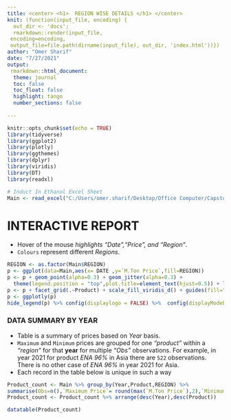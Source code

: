 ```yaml
---
title: <center> <h1>  REGION WISE DETAILS </h1> </center>
knit: (function(input_file, encoding) {
  out_dir <- 'docs';
  rmarkdown::render(input_file,
 encoding=encoding,
 output_file=file.path(dirname(input_file), out_dir, 'index.html'))})
author: "Omer Sharif"
date: "7/27/2021"
output: 
 rmarkdown::html_document:
  theme: journal
  toc: false
  toc_float: false
  highlight: tango
  number_sections: false
    
---
```


```r
knitr::opts_chunk$set(echo = TRUE)
library(tidyverse)
library(ggplot2)
library(plotly)
library(ggthemes)
library(dplyr)
library(viridis)
library(DT)
library(readxl)

# Induct In Ethanol Excel Sheet
Main <- read_excel("C:/Users/omer.sharif/Desktop/Office Computer/Capstone/R Codes/Ethanol Dashboard/Jun 2021/Main.xlsm")


```


# INTERACTIVE REPORT

* Hover of the mouse _highlights "Date","Price", and "Region"_. 
* `Colours` represent different _Regions_.

```r

REGION <- as.factor(Main$REGION)
p <- ggplot(data=Main,aes(x= DATE ,y=`M.Ton Price`,fill=REGION))
p <- p + geom_point(alpha=0.3) + geom_jitter(alpha=0.3) +
  theme(legend.position = "top",plot.title=element_text(hjust=0.5)) + labs(title="ETHANOL PRICES PER METRIC TON - YEAR 2017 TO 2021",x="",y="")
p <- p + facet_grid(.~Product) + scale_fill_viridis_d() + guides(fill="none") 
p <- ggplotly(p) 
hide_legend(p) %>% config(displaylogo = FALSE) %>%  config(displayModeBar = FALSE) 
```

### DATA SUMMARY BY YEAR

* Table is a summary of prices based on _Year_ basis.
* `Maximum` and `Minimum` prices are grouped for one _"product"_ within a _"region"_ for that **year** for multiple _"Obs"_ observations. For example, in year 2021 for product _ENA 96%_ in Asia there are `522` observations. There is no other case of _ENA 96%_ in year 2021 for Asia.
* Each record in the table below is unique in such a way


```r
Product_count <- Main %>% group_by(Year,Product,REGION) %>%
summarise(Obs=n(),`Maximum Price`= round(max(`M.Ton Price`),2),`Minimum Price`=round(min(`M.Ton Price`),2))
Product_count <- Product_count %>% arrange(desc(Year),desc(Product))

datatable(Product_count)

```


